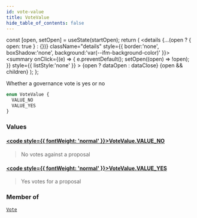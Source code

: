 ```yaml
---
id: vote-value
title: VoteValue
hide_table_of_contents: false
---
```







  const [open, setOpen] = useState(startOpen);
  return (
    <details {...(open ? { open: true } : {})} className="details" style={{ border:'none', boxShadow:'none', background:'var(--ifm-background-color)' }}>
      <summary
        onClick={(e) => {
          e.preventDefault();
          setOpen((open) => !open);
        }}
        style={{ listStyle:'none' }}
      >
      {open ? dataOpen : dataClose}
      </summary>
      {open && children}
    </details>
  );
};




Whether a governance vote is yes or no


```graphql
enum VoteValue {
  VALUE_NO
  VALUE_YES
}
```


### Values

#### [<code style={{ fontWeight: 'normal' }}>VoteValue.<b>VALUE_NO</b></code>](#) 
> No votes against a proposal
> 

#### [<code style={{ fontWeight: 'normal' }}>VoteValue.<b>VALUE_YES</b></code>](#) 
> Yes votes for a proposal
> 



### Member of

[`Vote`](/testnet/api/graphql/objects/vote)  <Badge class="secondary" text="object"/>

